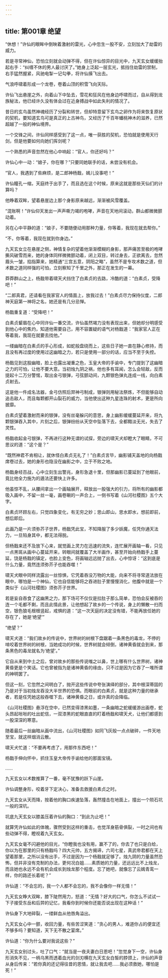 ```yaml
---
---
---
```

title: 第001章 绝望
---





“休想！”许仙的眼眸中倒映着激射的雷光，心中忽生一股不安，立刻加大了劫雷的威力。

若是寻常神仙，恐怕立刻就会动弹不得，但在许仙惊异的目光中，九天玄女缓缓抬起右手：“纠缠不休的男人最讨厌了。”她身上泛起一层玄光，抵挡住劫雷的禁制，右手猛然握紧，风驰电掣一记勾拳，将许仙揍飞出去。

气浪呼啸着形成一个龙卷，卷着山顶的积雪飞向天际。

许仙飞出悬崖之外，向着山下中坠去，雪花和狂风在他身边呼啸而过，自从得到龙族秘法，他已经许久没有体会过在近身搏战中如此失利的情况了。

昔日的玄鸟虽然神魂经历了分裂和转世，但却特意留下玄鸟之卵作为将来恢复原状的契机，要知道玄鸟可是真正的上古神鸟，又经历了千百年蟠桃神木的滋养，已然超越了一般的神仙境界。

一个交锋之间，许仙同样感受到了这一点，唯一获胜的契机，恐怕就是使用天行剑，但是他要如何向她们挥剑呢？

一个熟悉的声音忽然在他心中响起：“官人，你还好吗？”

许仙心中一动：“娘子，你在哪？”只要同她联手的话，未尝没有机会。

“官人，我遇到了些麻烦，是二郎神杨戬，嫣儿没事吧！”

许仙瞳孔一缩，天庭终于出手了，而且选在这个时候，原来这就是那些天仙们的计算吗？

他睁着双眸，望着悬崖边上那个身影原来越远，渐渐被风雪覆盖。

“混账啊！”许仙仰天发出一声声嘶力竭的咆哮，声音在天地间滚动，群山都微微颤动着。

另在心中平静的道：“娘子，不要随便动用那种力量，你等着，我现在就去帮你。”

“不，你等着，我现在就到你身边。”

九天玄女立在悬崖之侧，神情复杂的望着他渐渐模糊的身影，那声痛苦至极的咆哮撕风破雪而来，她的身体同样微微颤动着，闭上双目，转过身去，正欲离去，忽然眉头一皱，掐指算来，她精通“三宫五意，阴阳之略”，虽然不是专攻术数之道，但术数之道同样强的可怕，立刻察知了千里之外，那正在发生的一幕。

莽莽群山之上，杨戬带着啸天犬挡住了白素贞的去路，冷酷的道：“白素贞，受降吧！”

“二郎真君，还请看在我家官人的情面上，放我过去！”白素贞尽力保持仪度，二郎神天庭第一神将之名，她还是有几分忌惮。

杨戬重复道：“受降吧！”

白素贞颦眉在心中同许仙一番交流，许仙虽然竭力没有表现出来，但她却分明感受到他心中的焦灼，知道他需要自己，用不容置疑的语气对杨戬道：“我家官人正在等着我，我现在就要去找他。”

一缕幽暗在白素贞的手心形成，如蛇般盘绕而上，这些日子她一直在静心修持，而且没有再过度的使用过这幽暗之力，若只是使用一部分的话，应当不至于失控。

杨戬见到这股幽暗，脸上也露出凝重之色，玉皇大帝的手谕中，专门提到了这幽暗之力的可怕，让他不要大意。当初烛九阴之祸，他也多有耳闻，怎么会轻敌，反而提起十二万分警惕，取出金弓银弹，弓弦颤动间，九颗银色弹丸连成一线，向白素贞射去。

这是他一件成名法器，金弓仿照后羿神弓制成，银弹则用秘法祭炼，不但能够自动追击敌人，而且每颗都开山裂石的威力，当他使出这种九星连珠的射术，更是所向披靡。

白素贞望着激射而来的银弹，没有丝毫躲闪的意思，身上幽影缓缓蔓延开来，将九颗银弹吞入其中，片刻之后，银弹纷纷从天空中坠落下去，全都黯淡无光，失去了灵性。

杨戬收起金弓银弹，不再进行这种无谓的试探，旁边的啸天犬却瞪大了眼睛，不可思议的道：“这个是？”

“既然神君不肯相让，就休怪白素贞无礼了！”白素贞言毕，幽影铺天盖地的向杨戬席卷过去，她的身形也隐没在幽影之中，立于不败之地。

杨戬身经百战，心中立刻生出警兆，身形急退十里，但那幽影已蔓延到了他眼前，竟比他全力施为的遁法还要快上许多。

他虽惊不乱，从腰间拿出一个画轴展开，释放出一股强大的引力，将所有的幽影都吸入画中，不留一丝一毫，画卷唰的一声合上，一侧书写着《山河社稷图》五个大字。

白素贞环顾左右，只觉四象变化，有无穷之妙；思山即山，思水即水，想前即前，想后即后。

此画乃是一片须弥芥子世界，杨戬凭此宝，不知降服了多少妖魔，任凭你通天法力，一旦陷身其中，都无法得脱。

但杨戬来还不及放下心来，就觉画上灵力在迅速的流失，连忙展开画轴一看，只见一点黑斑从画中心蔓延开来，转眼间就覆盖了大半画作，甚至开始向杨戬手上蔓延，饶是杨戬的镇定，也脸上变色，将画轴远远抛了出去，心中惊讶：“这到底是什么力量，竟然连须弥芥子也能吞噬！”

啸天犬眼中同样流露出一丝惊惧，它凭着吞没万物的大能，向来不将寻常道法放在眼中，哪怕是一个神仙，它也自信能够将之吞进肚子里慢慢消化，他腹中就是一个类似于《山河社稷图》须弥芥子世界。

若是妄自吞食了这幽黑之力，那下场可不仅仅是拉肚子那么简单，恐怕会反被吞的连一个毛都不剩，而且此情此景，让他想起了故乡的一个传说，身上的懒散一扫而空，银色狼毛根根竖起，戒惧的道：“这一次天庭的决定没有错，不能再放任她的存在了，她是‘绝望’”

“绝望？”

啸天犬道：“我们故乡的传说中，世界树的树根下盘踞着一条黑色的毒龙，不停的啃咬着世界树的树根，当她成功的时候，世界树就会倾倒，诸神黄昏就会到来，那条黑色的毒龙就名为‘绝望’。”

它自从来到中土之后，曾对故乡的那些传说嗤之以鼻，世上哪有什么世界树，诸神黄昏更是个笑话。它也曾被指为是诸神黄昏的缘由，只不过是因为它吞了一堆所谓的神明罢了。

但这一刻，它忽然之间明白了，抛开这些传说中夸张演绎的部分，其中根深蒂固的乃是对于当初烛龙吞没大半世界的恐惧。而眼前的白素贞，就是这种力量的继承者，若是任凭她这般吞噬下去，诸神黄昏之日，或许真的会降临。

《山河社稷图》悬浮在空中，已然变得漆黑如墨，一条幽暗之蛇缓缓游出画卷，蛇头昂起咝咝的吐出蛇信，一双漆黑的蛇眼直直的盯着杨戬和啸天犬，让他们都感到一股深深的寒意。

随着最后一丝幽暗从画中流出，《山河社稷图》如同飞灰般一点点破碎，一件天地至宝，就这样烟消云散。

啸天犬忙道：“不要再考虑了，用那件东西吧！”

杨戬手伸向怀中，抓住玉皇大帝传手谕给他的那面宝镜。

……

九天玄女以术数推算了一番，毫不犹豫的跃下山崖。

许仙调整身形，咬着牙下定决心，准备去救援白素贞之时。

九天玄女从天而降，按着他的胸口疾速坠落，轰然撞击在地面上，撞出一个陨石坑一般的深坑。

坑底九天玄女以膝盖压着许仙的胸口：“到此为止吧！”

就算凭许仙如此的体魄，骤然受到这样的重击，也觉浑身筋骨俱裂，一时之间也有些动弹不得，瞪视着九天玄女。

九天玄女毫不闪避他的目光，“你瞪我也没有用，赢不了的，你去了也只是白给，你以为在那里的只有杨戬吗？四大元帅，五方揭谛，六司七星，真武帝君都在天上望着那里，之所以没有出手，不过是因为一个杨戬就足够了。烛九阴的力量虽然恐怖，但并非没有克制的办法，更何况白姐……素质她的力量，还远远比不上烛龙，而且她也永远不会有机会成长到烛龙那个程度。忘了她吧，就像忘了云嫣青鸾一样，你的路还长着呢？”

许仙道：“不会忘的，我一个人都不会忘的，我不会像你一样无情！”

九天玄女睁大双眸，膝下陡然用力，怒道：“无情？好大的口气，你怎么不试试一下子接受东岳和后羿的记忆，我看你到时候你还能否说出现在这种话！”

许仙身下大地碎裂，一缕鲜血从他唇角溢出。

九天玄女心中一颤，收回力量，有些苦涩笑道：“贪心的男人，难道你占的便宜还不够多吗？要知道，天下无不散之宴席。”

许仙道：“你为什么要对我说这些？”

九天玄女别过头，吐了口气：“就当是一夜夫妻白日恩吧！”忽觉身下一空，许仙身形消失不见，一柄乌黑而透着血光的剑刃横在九天玄女白皙的脖颈上，许仙的声音从身后传来：“若你真的还记得往昔的恩情，就让我去吧……我必须救她，哪怕是死！”